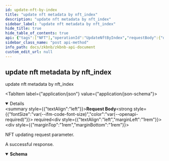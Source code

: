 ```yaml
---
id: update-nft-by-index
title: "update nft metadata by nft_index"
description: "update nft metadata by nft_index"
sidebar_label: "update nft metadata by nft_index"
hide_title: true
hide_table_of_contents: true
api: {"tags":["NFT"],"operationId":"UpdateNftByIndex","requestBody":{"description":"NFT updating request parameter.","content":{"application/json":{"schema":{"title":"ReqUpdateNft","required":["tx_info"],"type":"object","properties":{"tx_info":{"type":"string"}}}}},"required":true},"responses":{"200":{"description":"A successful response.","content":{"application/json":{"schema":{"title":"History","required":["ipns_id"],"type":"object","properties":{"code":{"type":"integer","format":"int32"},"message":{"type":"string"},"ipns_id":{"type":"string"}}}}}}},"x-codegen-request-body-name":"body","description":"update nft metadata by nft_index","extensions":[{"key":"x-codegen-request-body-name","value":"body"}],"method":"post","path":"/api/v1/updateNftByIndex","servers":[{"url":"https://testapi.zkbnbchain.org/"}],"jsonRequestBodyExample":{"tx_info":"string"},"info":{"title":"ZKBNB API Document","description":"Public APIs for zkbnb","version":"1.0"},"postman":{"name":"update nft metadata by nft_index","description":{"type":"text/plain"},"url":{"path":["api","v1","updateNftByIndex"],"host":["{{baseUrl}}"],"query":[],"variable":[]},"header":[{"key":"Content-Type","value":"application/json"},{"key":"Accept","value":"application/json"}],"method":"POST","body":{"mode":"raw","raw":"\"\"","options":{"raw":{"language":"json"}}}}}
sidebar_class_name: "post api-method"
info_path: docs/zkbnb/zkbnb-api-document
custom_edit_url: null
---
```



## update nft metadata by nft_index



update nft metadata by nft_index

<MimeTabs><TabItem label={"application/json"} value={"application/json-schema"}><details style={{}} data-collapsed={false} open={true}><summary style={{"textAlign":"left"}}><strong>Request Body</strong><strong style={{"fontSize":"var(--ifm-code-font-size)","color":"var(--openapi-required)"}}> required</strong></summary><div style={{"textAlign":"left","marginLeft":"1rem"}}><div style={{"marginTop":"1rem","marginBottom":"1rem"}}>

NFT updating request parameter.

</div></div><ul style={{"marginLeft":"1rem"}}><SchemaItem collapsible={false} name={"tx_info"} required={true} schemaName={"string"} qualifierMessage={undefined} schema={{"type":"string"}}></SchemaItem></ul></details></TabItem></MimeTabs><div><ApiTabs><TabItem label={"200"} value={"200"}><div>

A successful response.

</div><div><MimeTabs schemaType={"response"}><TabItem label={"application/json"} value={"application/json"}><SchemaTabs><TabItem label={"Schema"} value={"Schema"}><details style={{}} data-collapsed={false} open={true}><summary style={{"textAlign":"left"}}><strong>Schema</strong></summary><div style={{"textAlign":"left","marginLeft":"1rem"}}></div><ul style={{"marginLeft":"1rem"}}><SchemaItem collapsible={false} name={"code"} required={false} schemaName={"int32"} qualifierMessage={undefined} schema={{"type":"integer","format":"int32"}}></SchemaItem><SchemaItem collapsible={false} name={"message"} required={false} schemaName={"string"} qualifierMessage={undefined} schema={{"type":"string"}}></SchemaItem><SchemaItem collapsible={false} name={"ipns_id"} required={true} schemaName={"string"} qualifierMessage={undefined} schema={{"type":"string"}}></SchemaItem></ul></details></TabItem><TabItem label={"Example (from schema)"} value={"Example (from schema)"}><ResponseSamples responseExample={"{\n  \"code\": 0,\n  \"message\": \"string\",\n  \"ipns_id\": \"string\"\n}"} language={"json"}></ResponseSamples></TabItem></SchemaTabs></TabItem></MimeTabs></div></TabItem></ApiTabs></div>
      